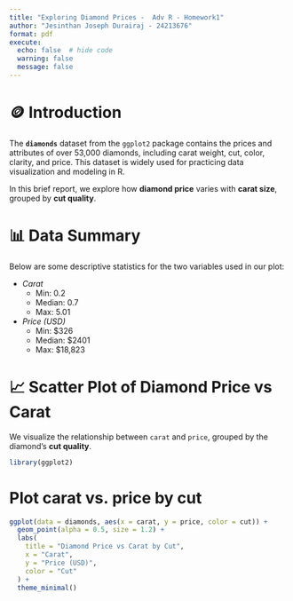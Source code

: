 ```yaml
---
title: "Exploring Diamond Prices -  Adv R - Homework1"
author: "Jesinthan Joseph Durairaj - 24213676"
format: pdf
execute:
  echo: false  # hide code
  warning: false
  message: false
---
```


# 🪙 Introduction

The **`diamonds`** dataset from the `ggplot2` package contains the prices and attributes of over 53,000 diamonds, including carat weight, cut, color, clarity, and price. This dataset is widely used for practicing data visualization and modeling in R.

In this brief report, we explore how **diamond price** varies with **carat size**, grouped by **cut quality**.

# 📊 Data Summary

Below are some descriptive statistics for the two variables used in our plot:

- *Carat*  
  - Min: 0.2  
  - Median: 0.7  
  - Max: 5.01  

- *Price (USD)*  
  - Min: \$326  
  - Median: \$2401  
  - Max: \$18,823  

# 📈 Scatter Plot of Diamond Price vs Carat

We visualize the relationship between `carat` and `price`, grouped by the diamond's **cut quality**.


```r
library(ggplot2)
```

# Plot carat vs. price by cut

```r
ggplot(data = diamonds, aes(x = carat, y = price, color = cut)) +
  geom_point(alpha = 0.5, size = 1.2) +
  labs(
    title = "Diamond Price vs Carat by Cut",
    x = "Carat",
    y = "Price (USD)",
    color = "Cut"
  ) +
  theme_minimal()
```
